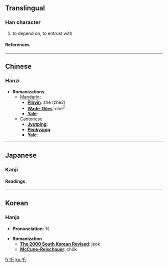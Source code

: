 {{see|虐}}<!-- may be replaced by zh-forms -->

==Translingual==
===Han character===
{{Han char|rad=丿|as=02|sn=3|four=2071<sub>4</sub>|canj=竹心 (HP)}}
# to depend on, to entrust with
====References====
{{Han ref|kx=0082.020|dkj=00120|dj=0165.080|hdz=10032.010|uh=4E47|ud=20039|bh=C947|bd=51527}}

----
==Chinese==
===Hanzi===


* '''Romanizations'''
** [[Mandarin]]:
*** '''[[Pinyin]]''': zhé (zhe2)
*** '''[[Wade-Giles]]''': che<sup>2</sup>
*** '''[[Yale]]''': 
**[[Cantonese]]
***'''[[Jyutping]]''':
***'''[[Penkyamp]]''': 
***'''[[Yale]]''': 


----
==Japanese==
===Kanji===


{{ja-kanji|grade=|rs=丿02}}
====Readings====
{{ja-readings|on=[[たく]] (taku), [[ちゃく]] (chaku)|kun=}}


----
==Korean==
===Hanja===

* '''Pronunciation''': 적

* '''Romanization'''
** '''[[The 2000 South Korean Revised Romanization|The 2000 South Korean Revised]]''': jeok
** '''[[McCune-Reischauer]]''': chŏk


[[fr:乇]]
[[ko:乇]]